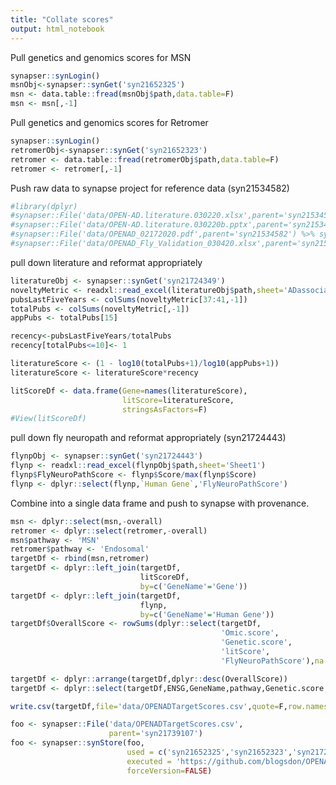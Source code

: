 ```yaml
---
title: "Collate scores"
output: html_notebook
---
```


Pull genetics and genomics scores for MSN

```r
synapser::synLogin()
msnObj<-synapser::synGet('syn21652325')
msn <- data.table::fread(msnObj$path,data.table=F)
msn <- msn[,-1]
```

Pull genetics and genomics scores for Retromer
```r
synapser::synLogin()
retromerObj<-synapser::synGet('syn21652323')
retromer <- data.table::fread(retromerObj$path,data.table=F)
retromer <- retromer[,-1]
```


Push raw data to synapse project for reference data (syn21534582)
```r
#library(dplyr)
#synapser::File('data/OPEN-AD.literature.030220.xlsx',parent='syn21534582') %>% synapser::synStore()
#synapser::File('data/OPEN-AD.literature.030220b.pptx',parent='syn21534582') %>% synapser::synStore()
#synapser::File('data/OPENAD_02172020.pdf',parent='syn21534582') %>% synapser::synStore()
#synapser::File('data/OPENAD_Fly_Validation_030420.xlsx',parent='syn21534582') %>% synapser::synStore()
```

pull down literature and reformat appropriately
```r
literatureObj <- synapser::synGet('syn21724349')
noveltyMetric <- readxl::read_excel(literatureObj$path,sheet='ADassociationsPerYear')
pubsLastFiveYears <- colSums(noveltyMetric[37:41,-1])
totalPubs <- colSums(noveltyMetric[,-1])
appPubs <- totalPubs[15]

recency<-pubsLastFiveYears/totalPubs
recency[totalPubs<=10]<- 1

literatureScore <- (1 - log10(totalPubs+1)/log10(appPubs+1))
literatureScore <- literatureScore*recency

litScoreDf <- data.frame(Gene=names(literatureScore),
                         litScore=literatureScore,
                         stringsAsFactors=F)
#View(litScoreDf)

```


pull down fly neuropath and reformat appropriately (syn21724443)

```r
flynpObj <- synapser::synGet('syn21724443')
flynp <- readxl::read_excel(flynpObj$path,sheet='Sheet1')
flynp$FlyNeuroPathScore <- flynp$Score/max(flynp$Score)
flynp <- dplyr::select(flynp,`Human Gene`,'FlyNeuroPathScore')
```


Combine into a single data frame and push to synapse with provenance.

```r
msn <- dplyr::select(msn,-overall)
retromer <- dplyr::select(retromer,-overall)
msn$pathway <- 'MSN'
retromer$pathway <- 'Endosomal'
targetDf <- rbind(msn,retromer)
targetDf <- dplyr::left_join(targetDf,
                             litScoreDf,
                             by=c('GeneName'='Gene'))
targetDf <- dplyr::left_join(targetDf,
                             flynp,
                             by=c('GeneName'='Human Gene'))
targetDf$OverallScore <- rowSums(dplyr::select(targetDf,
                                               'Omic.score',
                                               'Genetic.score',
                                               'litScore',
                                               'FlyNeuroPathScore'),na.rm=T)

targetDf <- dplyr::arrange(targetDf,dplyr::desc(OverallScore))
targetDf <- dplyr::select(targetDf,ENSG,GeneName,pathway,Genetic.score,pathway,litScore,FlyNeuroPathScore,OverallScore)

write.csv(targetDf,file='data/OPENADTargetScores.csv',quote=F,row.names=F)

```


```r
foo <- synapser::File('data/OPENADTargetScores.csv',
                      parent='syn21739107')
foo <- synapser::synStore(foo,
                          used = c('syn21652325','syn21652323','syn21724349','syn21724443'),
                          executed = 'https://github.com/blogsdon/OPENADBCScoring/blob/ba45915bcab587e68e31780b58366c7d7ff0d12b/collateScores.Rmd',
                          forceVersion=FALSE)
```

